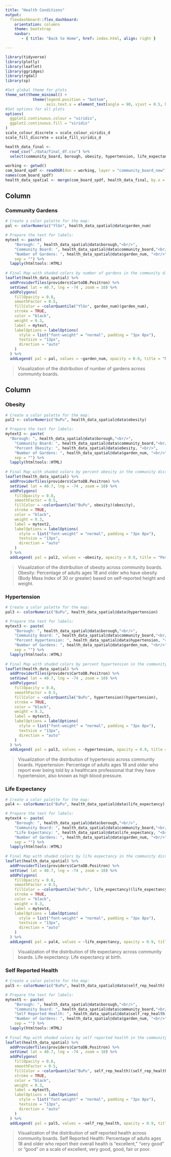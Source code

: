 ```yaml
---
title: "Health Conditions"
output: 
  flexdashboard::flex_dashboard:
    orientation: columns
    theme: bootstrap
    navbar:
       - { title: "Back to Home", href: index.html, align: right }

---
```


```r

library(tidyverse)
library(plotly)
library(leaflet)
library(ggridges)
library(rgdal)
library(sp)

#Set global theme for plots
theme_set(theme_minimal() + 
            theme(legend.position = "bottom", 
                  axis.text.x = element_text(angle = 90, vjust = 0.5, hjust = 1)))
#Set options for all plots
options(
  ggplot2.continuous.colour = "viridis",
  ggplot2.continuous.fill = "viridis"
)
scale_colour_discrete = scale_colour_viridis_d
scale_fill_discrete = scale_fill_viridis_d


```

```r
health_data_final <-
  read_csv("./data/final_df.csv") %>% 
  select(community_board, borough, obesity, hypertension, life_expectancy, self_rep_health, garden_num, id_spatial) #%>% 
  
working <- getwd()
com_board_spdf <- readOGR(dsn = working, layer = "community_board_new")
names(com_board_spdf)
health_data_spatial <- merge(com_board_spdf, health_data_final, by.x = "boro_cd", by.y = "id_spatial")

```


Column {data-width=400}
-----------------------------------------------------------------------

### Community Gardens

<style type="text/css">

.chart-title {  /* Community Gardens  */
   font-size: 20px;

</style>


```r
# Create a color palette for the map:
pal <- colorNumeric("YlGn", health_data_spatial@data$garden_num)

# Prepare the text for labels:
mytext <- paste(
    "Borough: ", health_data_spatial@data$borough,"<br/>",
    "Community Board: ", health_data_spatial@data$community_board,"<br/>", 
    "Number of Gardens: ", health_data_spatial@data$garden_num, "<br/>", 
    sep = "") %>%
  lapply(htmltools::HTML)
 
# Final Map with shaded colors by number of gardens in the community district
leaflet(health_data_spatial) %>% 
  addProviderTiles(providers$CartoDB.Positron) %>%  
  setView( lat = 40.7, lng = -74 , zoom = 10) %>%
  addPolygons( 
    fillOpacity = 0.8, 
    smoothFactor = 0.5, 
    fillColor = ~colorQuantile("YlGn", garden_num)(garden_num), 
    stroke = TRUE, 
    color = "black", 
    weight = 0.3,
    label = mytext,
    labelOptions = labelOptions( 
      style = list("font-weight" = "normal", padding = "3px 8px"), 
      textsize = "13px", 
      direction = "auto"
    )
  ) %>%
  addLegend( pal = pal, values = ~garden_num, opacity = 0.9, title = "Number of Gardens", position = "topleft" )
```

> Visualization of the distribution of number of gardens across community boards.

Column {.tabset .tabset-fade data-width=400}
-----------------------------------------------------------------------

### Obesity


```r
# Create a color palette for the map:
pal2 <- colorNumeric("BuPu", health_data_spatial@data$obesity)

# Prepare the text for labels:
mytext2 <- paste(
  "Borough: ", health_data_spatial@data$borough,"<br/>",
    "Community Board: ", health_data_spatial@data$community_board,"<br/>", 
    "Percent Obesity: ", health_data_spatial@data$obesity, "<br/>", 
    "Number of Gardens: ", health_data_spatial@data$garden_num, "<br/>",
    sep = "") %>%
  lapply(htmltools::HTML)
 
# Final Map with shaded colors by percent obesity in the community district
leaflet(health_data_spatial) %>% 
  addProviderTiles(providers$CartoDB.Positron) %>%  
  setView( lat = 40.7, lng = -74 , zoom = 10) %>%
  addPolygons( 
    fillOpacity = 0.8, 
    smoothFactor = 0.5, 
    fillColor = ~colorQuantile("BuPu", obesity)(obesity), 
    stroke = TRUE, 
    color = "black", 
    weight = 0.3,
    label = mytext2,
    labelOptions = labelOptions( 
      style = list("font-weight" = "normal", padding = "3px 8px"), 
      textsize = "13px", 
      direction = "auto"
    )
  ) %>%
  addLegend( pal = pal2, values = ~obesity, opacity = 0.9, title = "Percent Obesity", position = "topleft" )
```

> Visualization of the distribution of obesity across community boards. 
> Obesity: Percentage of adults ages 18 and older who have obesity (Body Mass Index of 30 or greater) based on self-reported height and weight.

### Hypertension


```r
# Create a color palette for the map:
pal3 <- colorNumeric("BuPu", health_data_spatial@data$hypertension)

# Prepare the text for labels:
mytext3 <- paste(
    "Borough: ", health_data_spatial@data$borough,"<br/>",
    "Community Board: ", health_data_spatial@data$community_board,"<br/>", 
    "Percent Hypertension: ", health_data_spatial@data$hypertension, "<br/>", 
    "Number of Gardens: ", health_data_spatial@data$garden_num, "<br/>",
    sep = "") %>%
  lapply(htmltools::HTML)
 
# Final Map with shaded colors by percent hypertension in the community district
leaflet(health_data_spatial) %>% 
  addProviderTiles(providers$CartoDB.Positron) %>%  
  setView( lat = 40.7, lng = -74 , zoom = 10) %>%
  addPolygons( 
    fillOpacity = 0.8, 
    smoothFactor = 0.5, 
    fillColor = ~colorQuantile("BuPu", hypertension)(hypertension), 
    stroke = TRUE, 
    color = "black", 
    weight = 0.3,
    label = mytext3,
    labelOptions = labelOptions( 
      style = list("font-weight" = "normal", padding = "3px 8px"), 
      textsize = "13px", 
      direction = "auto"
    )
  ) %>%
  addLegend( pal = pal3, values = ~hypertension, opacity = 0.9, title = "Percent Hypertension", position = "topleft" )
```

> Visualization of the distribution of hypertensio across community boards. 
> Hypertension: Percentage of adults ages 18 and older who report ever being told by a healthcare professional that they have hypertension, also known as high blood pressure.


### Life Expectancy



```r
# Create a color palette for the map:
pal4 <- colorNumeric("BuPu", health_data_spatial@data$life_expectancy)

# Prepare the text for labels:
mytext4 <- paste(
    "Borough: ", health_data_spatial@data$borough,"<br/>",
    "Community Board: ", health_data_spatial@data$community_board,"<br/>", 
    "Life Expectancy: ", health_data_spatial@data$life_expectancy, "<br/>", 
    "Number of Gardens: ", health_data_spatial@data$garden_num, "<br/>",
    sep = "") %>%
  lapply(htmltools::HTML)
 
# Final Map with shaded colors by life expectancy in the community district
leaflet(health_data_spatial) %>% 
  addProviderTiles(providers$CartoDB.Positron) %>%  
  setView( lat = 40.7, lng = -74 , zoom = 10) %>%
  addPolygons( 
    fillOpacity = 0.8, 
    smoothFactor = 0.5, 
    fillColor = ~colorQuantile("BuPu", life_expectancy)(life_expectancy), 
    stroke = TRUE, 
    color = "black", 
    weight = 0.3,
    label = mytext4,
    labelOptions = labelOptions( 
      style = list("font-weight" = "normal", padding = "3px 8px"), 
      textsize = "13px", 
      direction = "auto"
    )
  ) %>%
  addLegend( pal = pal4, values = ~life_expectancy, opacity = 0.9, title = "Life Expectancy", position = "topleft" )
```

> Visualization of the distribution of life expectancy across community boards. 
> Life expectancy: Life expectancy at birth.


### Self Reported Health

```r
# Create a color palette for the map:
pal5 <- colorNumeric("BuPu", health_data_spatial@data$self_rep_health)

# Prepare the text for labels:
mytext5 <- paste(
    "Borough: ", health_data_spatial@data$borough,"<br/>",
    "Community Board: ", health_data_spatial@data$community_board,"<br/>", 
    "Self Reported Health: ", health_data_spatial@data$self_rep_health, "<br/>",
    "Number of Gardens: ", health_data_spatial@data$garden_num, "<br/>",
    sep = "") %>%
  lapply(htmltools::HTML)
 
# Final Map with shaded colors by self reported health in the community district
leaflet(health_data_spatial) %>% 
  addProviderTiles(providers$CartoDB.Positron) %>%  
  setView( lat = 40.7, lng = -74 , zoom = 10) %>%
  addPolygons( 
    fillOpacity = 0.8, 
    smoothFactor = 0.5, 
    fillColor = ~colorQuantile("BuPu", self_rep_health)(self_rep_health), 
    stroke = TRUE, 
    color = "black", 
    weight = 0.3,
    label = mytext5,
    labelOptions = labelOptions( 
      style = list("font-weight" = "normal", padding = "3px 8px"), 
      textsize = "13px", 
      direction = "auto"
    )
  ) %>%
  addLegend( pal = pal5, values = ~self_rep_health, opacity = 0.9, title = "Self Reported Health", position = "topleft" )
```

> Visualization of the distribution of self reported health across community boards. 
> Self Reported Health: Percentage of adults ages 18 and older who report their overall health is “excellent,” "very good" or “good” on a scale of excellent, very good, good, fair or poor.




